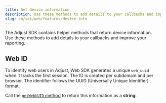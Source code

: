 ```yaml
---
title: Get device information
description: Use these methods to add details to your callbacks and improve your reporting.
slug: en/sdk/web/features/device-info
---
```



The Adjust SDK contains helper methods that return device information. Use these methods to add details to your callbacks and improve your reporting.

## Web ID

To identify web users in Adjust, Web SDK generates a unique `web_uuid` when it tracks the first session. The ID is created per subdomain and per browser. The identifier follows the <Abbr>UUID (Universally Unique Identifier)</Abbr> format.

Call the [`getWebUUID` method](#web-getwebuuid-invocation) to return this information as a **string**.

<GetWebUUID />

